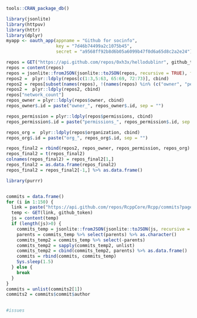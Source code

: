 ```r
tools::CRAN_package_db()

library(jsonlite)
library(httpuv)
library(httr)
library(dplyr)
myapp <- oauth_app(appname = "Github for socinfo",
                   key = "7d46b74499a2c1075b45",
                   secret = "a9568ff92b8d6b05a6099b47f0d6a65d8c2a2e24")

repos = GET("https://api.github.com/repos/0xh3x/hellodublinr", github_token)
repos = content(repos)
repos = jsonlite::fromJSON(jsonlite::toJSON(repos, recursive = TRUE), flatten = TRUE)
repos2 =  plyr::ldply(repos[c(1:3,5:63, 65:69, 72:73)], cbind)
repos2 = repos[subset(names(repos), !(names(repos) %in% (c("owner", "permissions", "org", "homepage", "mirror_url"))))]
repos2 =  plyr::ldply(repos2, cbind)
repos["network_count"]
repos_owner = plyr::ldply(repos$owner, cbind) 
repos_owner$.id = paste("owner_", repos_owner$.id, sep = "")

repos_permission = plyr::ldply(repos$permissions, cbind)
repos_permission$.id = paste("permissions_", repos_permission$.id, sep = "")

repos_org =  plyr::ldply(repos$organization, cbind) 
repos_org$.id = paste("org_", repos_org$.id, sep = "")

repos_final2 = rbind(repos2, repos_owner, repos_permission, repos_org)
repos_final2 = t(repos_final2)
colnames(repos_final2) = repos_final2[1,] 
repos_final2 = as.data.frame(repos_final2)
repos_final2 = repos_final2[-1,] %>% as.data.frame()

library(purrr)


commits = data.frame()
for (i in 1:150) {
  link = paste("https://api.github.com/repos/RcppCore/Rcpp/commits?page=", i, sep = "")
  temp <- GET(link, github_token)
  js = content(temp)
  if (length(js)>0) {
    commits_temp = jsonlite::fromJSON(jsonlite::toJSON(js, recursive = TRUE), flatten = TRUE)
    parents = commits_temp %>% select(parents) %>% as.character()
    commits_temp2 = commits_temp %>% select(-parents)
    commits_temp2 = sapply(commits_temp2, unlist)
    commits_temp2 = cbind(commits_temp2, parents) %>% as.data.frame()
    commits = rbind(commits, commits_temp)
    Sys.sleep(1.5)
  } else {
    break
  }
}
commits = unlist(commits2[1])
commits2 = commits$commit$author
  

#issues 

```

  